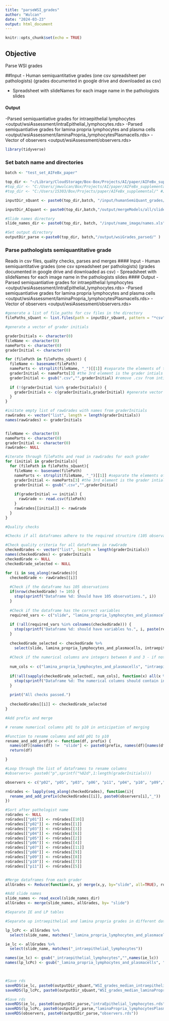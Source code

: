 ```yaml
---
title: "parseWSI_grades"
author: "Wulcan"
date: "2024-03-23"
output: html_document
---
```


```r
knitr::opts_chunk$set(echo = TRUE)
```

## Objective
Parse WSI grades

##Input
-  Human semiquantitative grades (one csv spreadsheet per pathologists) (grades documented in google drive and downloaded as csv) </input/humanSemiQuant_grades/>

- Spreadsheet with slideNames for each image name in the pathologists slides </input/name_image/name.xls>

#### Output
-Parsed semiquantiative grades for intraepithelial lymphocytes <output/wsiAssessment/intraEpithelial_lymphocytes.rds>
-Parsed semiquantiative grades for lamina propria lymphocytes and plasma cells <output/wsiAssessment/laminaPropria_lymphocytesPlasmacells.rds>
- Vector of observers <output/wsiAssessment/observers.rds>

```r
library(tidyverse)
```


### Set batch name and directories
```r
batch <- "test_set_AIFeBx_paper"

top_dir <- "~/Library/CloudStorage/Box-Box/Projects/AI/paper/AIFeBx_supplemental/" #jmwMacBook
#top_dir <- "C:/Users/jmwulcan/Box/Projects/AI/paper/AIFeBx_supplemental/" #jmwDell
#top_dir <- "C:/Users/15303/Box/Projects/paper/AIFeBx_supplemental/" #JMW lenovo

inputDir_sQuant <- paste0(top_dir,batch, "/input/humanSemiQuant_grades/")

inputDir_AIquant <- paste0(top_dir,batch,"/output/mergeModels/all/slideSummary_2024-03-06.rds")

#Slide names directory
slide_names_dir <- paste0(top_dir, batch, "/input/name_image/names.xls")

#Set output directory 
outputDir_parse <-paste0(top_dir, batch,"/output/wsiGrades_parsed/" )
```

### Parse pathologists semiquantitative grade
Reads in csv files, quality checks, parses and merges
#### Input
-  Human semiquantitative grades (one csv spreadsheet per pathologists) (grades documented in google drive and downloaded as csv) </input/humanSemiQuant_grades/>
- Spreadsheet with slideNames for each image name in the pathologists slides </input/name_image/name.xls>
#### Output
-Parsed semiquantiative grades for intraepithelial lymphocytes <output/wsiAssessment/intraEpithelial_lymphocytes.rds>
-Parsed semiquantiative grades for lamina propria lymphocytes and plasma cells <output/wsiAssessment/laminaPropria_lymphocytesPlasmacells.rds>
- Vector of observers <output/wsiAssessment/observers.rds>

```r

#generate a list of file_paths for csv files in the directory
filePaths_sQuant <- list.files(path = inputDir_sQuant, pattern = "*csv", full.names = TRUE)

#generate a vector of grader initials

graderInitials <- character(0)
fileName <- character(0)
nameParts <- character(0)
graderInitial <- character(0)

for (filePath in filePaths_sQuant) {
  fileName <- basename(filePath)
  nameParts <- strsplit(fileName, "_")[[1]] #separate the elements of the  file path
  graderInitial <- nameParts[3] #the 3rd element is the grader intials
  graderInitial <- gsub(".csv","",graderInitial) #remove .csv from intial
 
  if (!(graderInitial %in% graderInitials)) {
    graderInitials <- c(graderInitials,graderInitial) #generate vector of initials
  }
}

#initate empty list of rawGrades with names from graderInitials
rawGrades <- vector("list", length = length(graderInitials))
names(rawGrades) <- graderInitials


fileName <- character(0)
nameParts <- character(0)
graderInitial <- character(0)
rawGrade<- NULL

#iterate through filePaths and read in rawGrades for each grader
for (initial in graderInitials){
  for (filePath in filePaths_sQuant){
    fileName <- basename(filePath)
    nameParts <- strsplit(fileName, "_")[[1]] #separate the elements of the  file path
    graderInitial <- nameParts[3] #the 3rd element is the grader intials
    graderInitial <- gsub(".csv","",graderInitial)
    
    if(graderInitial == initial) {
      rawGrade <- read.csv(filePath)
    }
    rawGrades[[initial]] <- rawGrade
  }
}

#Quality checks

#Checks if all dataframes adhere to the required structire (105 observations, contains the correct columns and only contains integers between 0 and 3 in numerical columns)

#Check quality criteria for all dataframes in rawGrade
checkedGrades <- vector("list", length = length(graderInitials))
names(checkedGrades) <- graderInitials
checkedGrade <- NULL
checkedGrade_selected <- NULL

for (i in seq_along(rawGrades)){
  checkedGrade <- rawGrades[[i]]
  
  #Check if the dataframe has 105 observations
  if(nrow(checkedGrade) != 105) {
    stop(sprintf("Dataframe %d: Should have 105 observations.", i))
  }
  
  #Check if the dataframe has the correct variables
  required_vars <- c("slide", "lamina_propria_lymphocytes_and_plasmacells", "intraepithelial_lymphocytes")
  
  if (!all(required_vars %in% colnames(checkedGrade))) {
    stop(sprintf("Dataframe %d: should have variables %s.", i, paste(required_vars, collapse = ", ")))
  }
  
  checkedGrade_selected <- checkedGrade %>%
    select(slide, lamina_propria_lymphocytes_and_plasmacells, intraepithelial_lymphocytes)
  
  #Check if the numerical columns are integers between 0 and 3 - if not - round them to the closest (if right in between randomly round up or down)
  
  num_cols <- c("lamina_propria_lymphocytes_and_plasmacells", "intraepithelial_lymphocytes")
  
  if(!all(sapply(checkedGrade_selected[, num_cols], function(x) all(x %in% 0:3) && all(x %% 1 == 0)))) {
    stop(sprintf("Dataframe %d: The numerical columns should contain integers between 0 and 3.", i))
  }
  
  print("All checks passed.")
  
  checkedGrades[[i]] <- checkedGrade_selected
}

#Add prefix and merge

# rename numerical columns p01 to p10 in anticipation of merging

#Function to rename columns and add p01 to p10
rename_and_add_prefix <- function(df, prefix) {
  names(df)[names(df) !=  "slide"] <- paste0(prefix, names(df)[names(df) != "slide"])
  return(df)

}

#Loop through the list of dataframes to rename columns
#observers<- paste0("p",sprintf("%02d",1:length(graderInitials)))

observers <- c("p02", "p05", "p03", "p06", "p11", "p04", "p10", "p09","p08", "p01", "p07") #To match assignments for lc_level validation

rnGrades <- lapply(seq_along(checkedGrades), function(i){
  rename_and_add_prefix(checkedGrades[[i]], paste0(observers[i],"_"))
})

#Sort after pathologist name
roGrades <- NULL
roGrades[["p01"]] <- rnGrades[[10]]
roGrades[["p02"]] <- rnGrades[[1]]
roGrades[["p03"]] <- rnGrades[[3]]
roGrades[["p04"]] <- rnGrades[[6]]
roGrades[["p05"]] <- rnGrades[[2]]
roGrades[["p06"]] <- rnGrades[[4]]
roGrades[["p07"]] <- rnGrades[[11]]
roGrades[["p08"]] <- rnGrades[[9]]
roGrades[["p09"]] <- rnGrades[[8]]
roGrades[["p10"]] <- rnGrades[[7]]
roGrades[["p11"]] <- rnGrades[[5]]


#Merge dataframes from each grader
allGrades <- Reduce(function(x, y) merge(x,y, by="slide", all=TRUE), roGrades)

#Add slide names
slide_names <- read_excel(slide_names_dir)
allGrades <- merge(slide_names, allGrades, by= "slide") 

#Separate IE and LP tables

#Separate up intraepithelial and lamina propria grades in different dataframes

lp_lcPc <- allGrades %>%
  select(slide_name, matches("_lamina_propria_lymphocytes_and_plasmacells")) 

ie_lc <- allGrades %>%
  select(slide_name, matches("_intraepithelial_lymphocytes"))

names(ie_lc) <- gsub("_intraepithelial_lymphocytes","",names(ie_lc))
names(lp_lcPc) <- gsub("_lamina_propria_lymphocytes_and_plasmacells", "", names(lp_lcPc))


  
#Save rds 
saveRDS(ie_lc, paste0(outputDir_sQuant,"WSI_grades_median_intraepithelial.rds"))
saveRDS(lp_lcPc, paste0(outputDir_sQuant,"WSI_grades_median_laminaPropria.rds"))

#Save rds 
saveRDS(ie_lc, paste0(outputDir_parse,"intraEpithelial_lymphocytes.rds"))
saveRDS(lp_lcPc, paste0(outputDir_parse,"laminaPropria_lymphocytesPlasmacells.rds"))
saveRDS(observers, paste0(outputDir_parse,"observers.rds"))
```